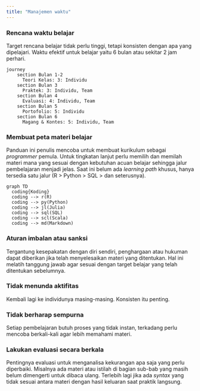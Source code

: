 ```yaml
---
title: "Manajemen waktu"
---
```


### Rencana waktu belajar

Target rencana belajar tidak perlu tinggi, tetapi konsisten dengan apa yang dipelajari.
Waktu efektif untuk belajar yaitu 6 bulan atau sekitar 2 jam perhari.

```mermaid
journey
    section Bulan 1-2
      Teori Kelas: 3: Individu
    section Bulan 3
      Praktek: 3: Individu, Team
    section Bulan 4
      Evaluasi: 4: Individu, Team
    section Bulan 5
      Portofolio: 5: Individu
    section Bulan 6
      Magang & Kontes: 5: Individu, Team
```

### Membuat peta materi belajar

Panduan ini penulis mencoba untuk membuat kurikulum sebagai *programmer* pemula.
Untuk tingkatan lanjut perlu memilih dan memilah materi mana yang sesuai dengan kebutuhan acuan belajar sehingga jalur pembelajaran menjadi jelas.
Saat ini belum ada *learning path* khusus, hanya tersedia satu jalur (R > Python > SQL > dan seterusnya).

```mermaid
graph TD
  coding{Koding}
  coding --> r(R)
  coding --> py(Python)
  coding --> jl(Julia)
  coding --> sql(SQL)
  coding --> scl(Scala)
  coding --> md(Markdown)
```

### Aturan imbalan atau sanksi

Tergantung kesepakatan dengan diri sendiri, penghargaan atau hukuman dapat diberikan jika telah menyelesaikan materi yang ditentukan.
Hal ini melatih tanggung jawab agar sesuai dengan target belajar yang telah ditentukan sebelumnya.

### Tidak menunda aktifitas

Kembali lagi ke individunya masing-masing. Konsisten itu penting.

### Tidak berharap sempurna

Setiap pembelajaran butuh proses yang tidak instan, terkadang perlu mencoba berkali-kali agar lebih memahami materi.

### Lakukan evaluasi secara berkala

Pentingnya evaluasi untuk menganalisa kekurangan apa saja yang perlu diperbaiki.
Misalnya ada materi atau istilah di bagian sub-bab yang masih belum dimengerti untuk dibaca ulang.
Terlebih lagi jika ada *syntax* yang tidak sesuai antara materi dengan hasil keluaran saat praktik langsung.
